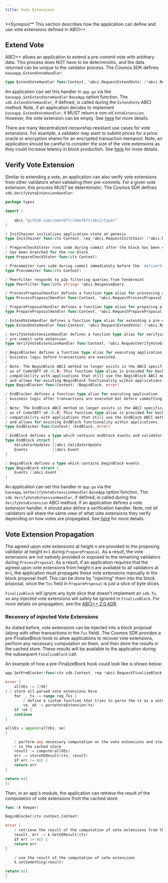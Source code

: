 ```yaml
---
title: Vote Extensions
---
```


<Note>
**Synopsis**
This section describes how the application can define and use vote extensions
defined in ABCI++.
</Note>

## Extend Vote

ABCI++ allows an application to extend a pre-commit vote with arbitrary data. This
process does NOT have to be deterministic, and the data returned can be unique to the
validator process. The Cosmos SDK defines `baseapp.ExtendVoteHandler`:

```go
type ExtendVoteHandler func(Context, *abci.RequestExtendVote) (*abci.ResponseExtendVote, error)
```

An application can set this handler in `app.go` via the `baseapp.SetExtendVoteHandler`
`BaseApp` option function. The `sdk.ExtendVoteHandler`, if defined, is called during
the `ExtendVote` ABCI method. Note, if an application decides to implement
`baseapp.ExtendVoteHandler`, it MUST return a non-nil `VoteExtension`. However, the vote
extension can be empty. See [here](https://github.com/cometbft/cometbft/blob/v0.38.0-rc1/spec/abci/abci++_methods.md#extendvote)
for more details.

There are many decentralized censorship-resistant use cases for vote extensions.
For example, a validator may want to submit prices for a price oracle or encryption
shares for an encrypted transaction mempool. Note, an application should be careful
to consider the size of the vote extensions as they could increase latency in block
production. See [here](https://github.com/cometbft/cometbft/blob/v0.38.0-rc1/docs/qa/CometBFT-QA-38.md#vote-extensions-testbed)
for more details.

## Verify Vote Extension

Similar to extending a vote, an application can also verify vote extensions from
other validators when validating their pre-commits. For a given vote extension,
this process MUST be deterministic. The Cosmos SDK defines `sdk.VerifyVoteExtensionHandler`:

```go expandable
package types

import (
    
	abci "github.com/cometbft/cometbft/abci/types"
)

/ InitChainer initializes application state at genesis
type InitChainer func(ctx Context, req *abci.RequestInitChain) (*abci.ResponseInitChain, error)

/ PrepareCheckStater runs code during commit after the block has been committed, and the `checkState`
/ has been branched for the new block.
type PrepareCheckStater func(ctx Context)

/ Precommiter runs code during commit immediately before the `deliverState` is written to the `rootMultiStore`.
type Precommiter func(ctx Context)

/ PeerFilter responds to p2p filtering queries from Tendermint
type PeerFilter func(info string) *abci.ResponseQuery

/ ProcessProposalHandler defines a function type alias for processing a proposer
type ProcessProposalHandler func(Context, *abci.RequestProcessProposal) (*abci.ResponseProcessProposal, error)

/ PrepareProposalHandler defines a function type alias for preparing a proposal
type PrepareProposalHandler func(Context, *abci.RequestPrepareProposal) (*abci.ResponsePrepareProposal, error)

/ ExtendVoteHandler defines a function type alias for extending a pre-commit vote.
type ExtendVoteHandler func(Context, *abci.RequestExtendVote) (*abci.ResponseExtendVote, error)

/ VerifyVoteExtensionHandler defines a function type alias for verifying a
/ pre-commit vote extension.
type VerifyVoteExtensionHandler func(Context, *abci.RequestVerifyVoteExtension) (*abci.ResponseVerifyVoteExtension, error)

/ BeginBlocker defines a function type alias for executing application
/ business logic before transactions are executed.
/
/ Note: The BeginBlock ABCI method no longer exists in the ABCI specification
/ as of CometBFT v0.38.0. This function type alias is provided for backwards
/ compatibility with applications that still use the BeginBlock ABCI method
/ and allows for existing BeginBlock functionality within applications.
type BeginBlocker func(Context) (BeginBlock, error)

/ EndBlocker defines a function type alias for executing application
/ business logic after transactions are executed but before committing.
/
/ Note: The EndBlock ABCI method no longer exists in the ABCI specification
/ as of CometBFT v0.38.0. This function type alias is provided for backwards
/ compatibility with applications that still use the EndBlock ABCI method
/ and allows for existing EndBlock functionality within applications.
type EndBlocker func(Context) (EndBlock, error)

/ EndBlock defines a type which contains endblock events and validator set updates
type EndBlock struct {
    ValidatorUpdates []abci.ValidatorUpdate
	Events           []abci.Event
}

/ BeginBlock defines a type which contains beginBlock events
type BeginBlock struct {
    Events []abci.Event
}
```

An application can set this handler in `app.go` via the `baseapp.SetVerifyVoteExtensionHandler`
`BaseApp` option function. The `sdk.VerifyVoteExtensionHandler`, if defined, is called
during the `VerifyVoteExtension` ABCI method. If an application defines a vote
extension handler, it should also define a verification handler. Note, not all
validators will share the same view of what vote extensions they verify depending
on how votes are propagated. See [here](https://github.com/cometbft/cometbft/blob/v0.38.0-rc1/spec/abci/abci++_methods.md#verifyvoteextension)
for more details.

## Vote Extension Propagation

The agreed upon vote extensions at height `H` are provided to the proposing validator
at height `H+1` during `PrepareProposal`. As a result, the vote extensions are
not natively provided or exposed to the remaining validators during `ProcessProposal`.
As a result, if an application requires that the agreed upon vote extensions from
height `H` are available to all validators at `H+1`, the application must propagate
these vote extensions manually in the block proposal itself. This can be done by
"injecting" them into the block proposal, since the `Txs` field in `PrepareProposal`
is just a slice of byte slices.

`FinalizeBlock` will ignore any byte slice that doesn't implement an `sdk.Tx`, so
any injected vote extensions will safely be ignored in `FinalizeBlock`. For more
details on propagation, see the [ABCI++ 2.0 ADR](https://github.com/cosmos/cosmos-sdk/blob/main/docs/architecture/adr-064-abci-2.0.md#vote-extension-propagation--verification).

### Recovery of injected Vote Extensions

As stated before, vote extensions can be injected into a block proposal (along with
other transactions in the `Txs` field). The Cosmos SDK provides a pre-FinalizeBlock
hook to allow applications to recover vote extensions, perform any necessary
computation on them, and then store the results in the cached store. These results
will be available to the application during the subsequent `FinalizeBlock` call.

An example of how a pre-FinalizeBlock hook could look like is shown below:

```go expandable
app.SetPreBlocker(func(ctx sdk.Context, req *abci.RequestFinalizeBlock)

error {
    allVEs := []VE{
} / store all parsed vote extensions here
    for _, tx := range req.Txs {
        / define a custom function that tries to parse the tx as a vote extension
        ve, ok := parseVoteExtension(tx)
    if !ok {
    continue
}

allVEs = append(allVEs, ve)
}

    / perform any necessary computation on the vote extensions and store the result
    / in the cached store
    result := compute(allVEs)
    err := storeVEResult(ctx, result)
    if err != nil {
    return err
}

return nil
})
```

Then, in an app's module, the application can retrieve the result of the computation
of vote extensions from the cached store:

```go expandable
func (k Keeper)

BeginBlocker(ctx context.Context)

error {
    / retrieve the result of the computation of vote extensions from the cached store
    result, err := k.GetVEResult(ctx)
    if err != nil {
    return err
}

    / use the result of the computation of vote extensions
    k.setSomething(result)

return nil
}
```

